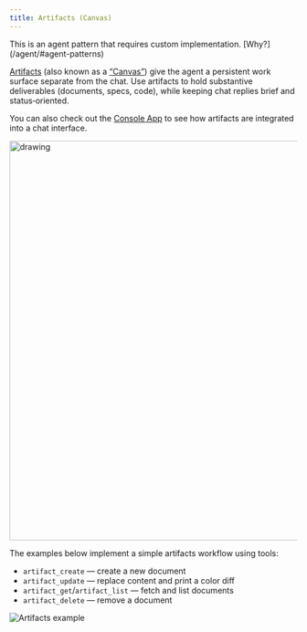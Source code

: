 ```yaml
---
title: Artifacts (Canvas)
---
```



<Aside>
  This is an agent pattern that requires custom implementation. [Why?](/agent/#agent-patterns)
</Aside>

[Artifacts](https://www.anthropic.com/news/build-artifacts) (also known as a [“Canvas”](https://openai.com/index/introducing-canvas/)) give the agent a persistent work surface separate from the chat. Use artifacts to hold substantive deliverables (documents, specs, code), while keeping chat replies brief and status‑oriented.

You can also check out the [Console App](/console/chat) to see how artifacts are integrated into a chat interface.

<img src="https://raw.githubusercontent.com/hoangvvo/llm-sdk/refs/heads/main/website/assets/console-chat.png" alt="drawing" width="700"/>

The examples below implement a simple artifacts workflow using tools:

- `artifact_create` — create a new document
- `artifact_update` — replace content and print a color diff
- `artifact_get`/`artifact_list` — fetch and list documents
- `artifact_delete` — remove a document

![Artifacts example](../../../../assets/examples/artifacts.gif)

<Tabs>
  <TabItem label="TypeScript">
    <Code code={jsArtifactsCode} lang="typescript" title="artifacts.ts" />
  </TabItem>
  <TabItem label="Rust">
    <Code code={rustArtifactsCode} lang="rust" title="artifacts.rs" />
  </TabItem>
  <TabItem label="Go">
    <Code code={goArtifactsCode} lang="go" title="main.go" />
  </TabItem>
</Tabs>

